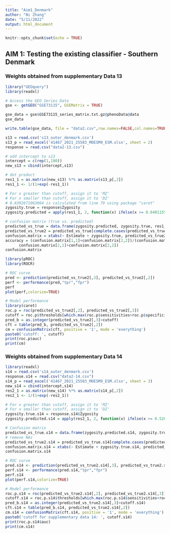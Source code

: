```yaml
---
title: "Aim1_Denmark"
author: "Ni Zhang"
date: "5/11/2022"
output: html_document
---
```


```r
knitr::opts_chunk$set(echo = TRUE)
```

## AIM 1: Testing the existing classifier - Southern Denmark

### Weights obtained from supplementary Data 13

```r
library("GEOquery")
library(readxl)
```

```r
# Access the GEO Series Data
gse <- getGEO("GSE73115", GSEMatrix = TRUE)
```

```r
gse_data = gse$GSE73115_series_matrix.txt.gz@phenoData@data
gse_data
```

```r
write.table(gse_data, file = "data2.csv",row.names=FALSE,col.names=TRUE,sep=",")
```


```r
s13 = read.csv('s13_outer_denmark.csv')
s13_p = read_excel('41467_2021_25583_MOESM9_ESM.xlsx', sheet = 2)
response = read.csv("data2-13.csv")
```


```r
# add intercept to s13
intercept = c(rep(1,180))
new_s13 = cbind(intercept,s13)
```

```r
# dot product
res1_1 = as.matrix(new_s13) %*% as.matrix(s13_p[,2]) 
res1_1 <- 1/(1+exp(-res1_1))
```

```r
# For x greater than cutoff, assign it to 'MZ'
# For x smaller than cutoff, assign it to 'DZ'
# 0.6392671063064 is calculated from line 79 using package "caret"
zygosity.true = response$Zygosity
zygosity.predicted = apply(res1_1, 2, function(x) ifelse(x >= 0.640115562110414, "1", "0"))
```


```r
# confusion matrix (true vs. predicted)
predicted_vs_true = data.frame(zygosity.predicted, zygosity.true, res1_1)
predicted_vs_true2 = predicted_vs_true[complete.cases(predicted_vs_true),] # remove NAs
confusion.matrix = xtabs(~ Estimate + zygosity.true, predicted_vs_true2)
accuracy = (confusion.matrix[1,1]+confusion.matrix[2,2])/(confusion.matrix[1,1]+confusion.matrix[1,2]+
      confusion.matrix[2,1]+confusion.matrix[2,2])
confusion.matrix
```

```r
library(pROC)
library(ROCR)
```

```r
# ROC curve
pred <- prediction(predicted_vs_true2[,3], predicted_vs_true2[,2])
perf <- performance(pred,"tpr","fpr")
perf
plot(perf,colorize=TRUE)
```


```r
# Model performance
library(caret)
roc.p = roc(predicted_vs_true2[,2], predicted_vs_true2[,3])
cutoff = roc.p$thresholds[which.max(roc.p$sensitivities+roc.p$specificities)]
pred_b = as.integer(predicted_vs_true2[,3]>cutoff)
cft = table(pred_b, predicted_vs_true2[,2])
cm = confusionMatrix(cft, positive = '1', mode = 'everything')
paste0('cutoff: ', cutoff)
print(roc.p$auc)
print(cm)
```

### Weights obtained from supplementary Data 14


```r
library(readxl)
s14 = read.csv('s14_outer_denmark.csv')
response.s14 = read.csv("data2-14.csv")
s14_p = read_excel('41467_2021_25583_MOESM9_ESM.xlsx', sheet = 3)
new_s14 = cbind(intercept,s14)
res2_1 = as.matrix(new_s14) %*% as.matrix(s14_p[,2])
res2_1 <- 1/(1+exp(-res2_1))
```


```r
# For x greater than cutoff, assign it to 'MZ'
# For x smaller than cutoff, assign it to 'DZ'
zygosity.true.s14 = response.s14$Zygosity
zygosity.predicted.s14 = apply(res2_1, 2, function(x) ifelse(x >= 0.526967877315572, "MZ", "DZ"))
```


```r
# Confusion matrix
predicted_vs_true.s14 = data.frame(zygosity.predicted.s14, zygosity.true.s14, res2_1)
# remove NAs
predicted_vs_true2.s14 = predicted_vs_true.s14[complete.cases(predicted_vs_true.s14),] 
confusion.matrix.s14 = xtabs(~ Estimate + zygosity.true.s14, predicted_vs_true2.s14)
confusion.matrix.s14
```


```r
# ROC curve
pred.s14 <- prediction(predicted_vs_true2.s14[,3], predicted_vs_true2.s14[,2])
perf.s14 <- performance(pred.s14,"tpr","fpr")
perf.s14
plot(perf.s14,colorize=TRUE)
```

```r
# Model performance
roc.p.s14 = roc(predicted_vs_true2.s14[,2], predicted_vs_true2.s14[,3])
cutoff.s14 = roc.p.s14$thresholds[which.max(roc.p.s14$sensitivities+roc.p.s14$specificities)]
pred_b.s14 = as.integer(predicted_vs_true2.s14[,3]>cutoff.s14)
cft.s14 = table(pred_b.s14, predicted_vs_true2.s14[,2])
cm.s14 = confusionMatrix(cft.s14, positive = '1', mode = 'everything')
paste0('cutoff for supplementary data 14: ', cutoff.s14)
print(roc.p.s14$auc)
print(cm.s14)
```


